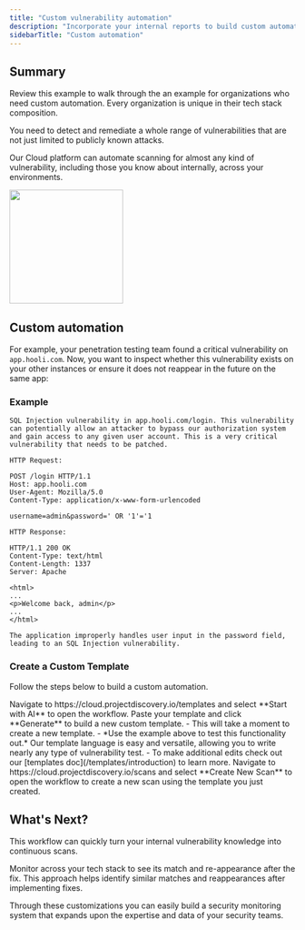 ```yaml
---
title: "Custom vulnerability automation"
description: "Incorporate your internal reports to build custom automation"
sidebarTitle: "Custom automation"
---
```


## Summary 

Review this example to walk through the an example for organizations who need custom automation. Every organization is unique in their tech stack composition. 

You need to detect and remediate a whole range of vulnerabilities that are not just limited to publicly known attacks. 

Our Cloud platform can automate scanning for almost any kind of vulnerability, including those you know about internally, across your environments.

<img height="200" src="/images/platform/templatecreate.png" />

## Custom automation

For example, your penetration testing team found a critical vulnerability on `app.hooli.com`. Now, you want to inspect whether this vulnerability exists on your other instances or ensure it does not reappear in the future on the same app:

### Example 
```
SQL Injection vulnerability in app.hooli.com/login. This vulnerability can potentially allow an attacker to bypass our authorization system and gain access to any given user account. This is a very critical vulnerability that needs to be patched.

HTTP Request:

POST /login HTTP/1.1
Host: app.hooli.com
User-Agent: Mozilla/5.0
Content-Type: application/x-www-form-urlencoded

username=admin&password=' OR '1'='1

HTTP Response:

HTTP/1.1 200 OK
Content-Type: text/html
Content-Length: 1337
Server: Apache

<html>
...
<p>Welcome back, admin</p>
...
</html>

The application improperly handles user input in the password field, leading to an SQL Injection vulnerability.

```
### Create a Custom Template

Follow the steps below to build a custom automation.

<Steps>
  <Step title="Open Templates">
    Navigate to https://cloud.projectdiscovery.io/templates and select **Start with AI** to open the workflow.
  </Step>
  <Step title="Add your template">
    Paste your template and click **Generate** to build a new custom template.
     - This will take a moment to create a new template.
     - *Use the example above to test this functionality out.*
  </Step>
  <Step title="Revise your template">
    Our template language is easy and versatile, allowing you to write nearly any type of vulnerability test.
      - To make additional edits check out our [templates doc](/templates/introduction) to learn more.
  </Step>
  <Step title="Build a new Scan">
    Navigate to https://cloud.projectdiscovery.io/scans and select **Create New Scan** to open the workflow to create a new scan using the template
    you just created. 
  </Step>  
</Steps>

## What's Next? 

  This workflow can quickly turn your internal vulnerability knowledge into continuous scans. 
  
  Monitor across your tech stack to see its match and re-appearance after the fix. This approach helps identify similar matches and reappearances after implementing fixes. 
  
  Through these customizations you can easily build a security monitoring system that expands upon the expertise and data of your security teams.

  